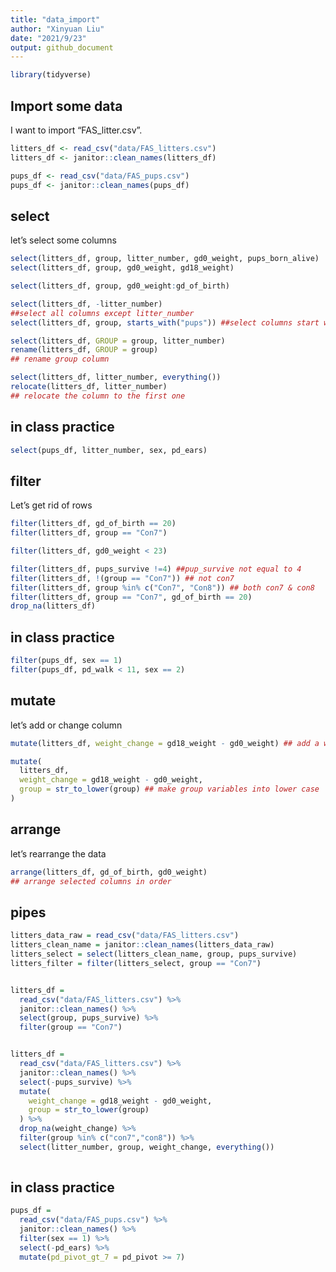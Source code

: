 ```yaml
---
title: "data_import"
author: "Xinyuan Liu"
date: "2021/9/23"
output: github_document
---
```


```r
library(tidyverse)
```

## Import some data

I want to import "FAS_litter.csv".


```r
litters_df <- read_csv("data/FAS_litters.csv")
litters_df <- janitor::clean_names(litters_df)

pups_df <- read_csv("data/FAS_pups.csv")
pups_df <- janitor::clean_names(pups_df)
```

## select

let's select some columns

```r
select(litters_df, group, litter_number, gd0_weight, pups_born_alive)
select(litters_df, group, gd0_weight, gd18_weight)

select(litters_df, group, gd0_weight:gd_of_birth)

select(litters_df, -litter_number)
##select all columns except litter_number
select(litters_df, group, starts_with("pups")) ##select columns start with pups

select(litters_df, GROUP = group, litter_number)
rename(litters_df, GROUP = group)
## rename group column

select(litters_df, litter_number, everything())
relocate(litters_df, litter_number)
## relocate the column to the first one

```

## in class practice

```r
select(pups_df, litter_number, sex, pd_ears)
```

## filter

Let's get rid of rows

```r
filter(litters_df, gd_of_birth == 20)
filter(litters_df, group == "Con7")

filter(litters_df, gd0_weight < 23)

filter(litters_df, pups_survive !=4) ##pup_survive not equal to 4
filter(litters_df, !(group == "Con7")) ## not con7
filter(litters_df, group %in% c("Con7", "Con8")) ## both con7 & con8
filter(litters_df, group == "Con7", gd_of_birth == 20)
drop_na(litters_df)

```

## in class practice
```r
filter(pups_df, sex == 1)
filter(pups_df, pd_walk < 11, sex == 2)
```

## mutate

let's add or change column

```r
mutate(litters_df, weight_change = gd18_weight - gd0_weight) ## add a weight change columns 

mutate(
  litters_df,
  weight_change = gd18_weight - gd0_weight,
  group = str_to_lower(group) ## make group variables into lower case
)
```

## arrange

let's rearrange the data

```r
arrange(litters_df, gd_of_birth, gd0_weight) 
## arrange selected columns in order
```

## pipes

```r
litters_data_raw = read_csv("data/FAS_litters.csv")
litters_clean_name = janitor::clean_names(litters_data_raw)
litters_select = select(litters_clean_name, group, pups_survive)
litters_filter = filter(litters_select, group == "Con7")


litters_df = 
  read_csv("data/FAS_litters.csv") %>%
  janitor::clean_names() %>%
  select(group, pups_survive) %>% 
  filter(group == "Con7")


litters_df = 
  read_csv("data/FAS_litters.csv") %>% 
  janitor::clean_names() %>% 
  select(-pups_survive) %>% 
  mutate(
    weight_change = gd18_weight - gd0_weight,
    group = str_to_lower(group)
  ) %>% 
  drop_na(weight_change) %>% 
  filter(group %in% c("con7","con8")) %>% 
  select(litter_number, group, weight_change, everything())
  
```

## in class practice

```r
pups_df =
  read_csv("data/FAS_pups.csv") %>% 
  janitor::clean_names() %>% 
  filter(sex == 1) %>%
  select(-pd_ears) %>% 
  mutate(pd_pivot_gt_7 = pd_pivot >= 7)
  
```


